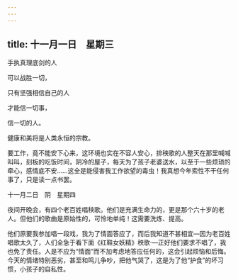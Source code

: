 ```yaml
---
---
---
```

title: 十一月一日　星期三
---




手执真理底剑的人

可以战胜一切，

只有坚强相信自己的人

才能信一切事，

信一切的人。

健康和美将是人类永恒的宗教。

要工作，竟不能安下心来，这环境也实在不容人安心，排秧歌的人整天在那里喊喊叫叫，刻板的吃饭时间，阴冷的屋子，每天为了孩子老婆送水，以至于一些烦琐的牵心，感情底不安……这全是能侵害我工作欲望的毒虫！我真想今年索性不干任何事了，只是读一点书罢。





十一月二日　阴　星期四


夜间开晚会，有四个老百姓唱秧歌。他们是充满生命力的，更是那个六十岁的老人。但他们的歌曲是原始性的，可怜地单纯！这需要洗炼、提高。

他们原要我参加唱一段戏，我为了情面答应了，而后我知道不甚相宜―因为老百姓唱歌太久了，人们全急于看下面《红鞋女妖精》秧歌·―正好他们要求不唱了，我也免了责任。人是不应为“情面”而不加考虑地答应任何的，这会引起烦恼和后悔。今天的情绪特别恶劣，甚至和鸣儿争吵，把他气哭了，这是为了他“护食”的坏习惯，小孩子的自私性。